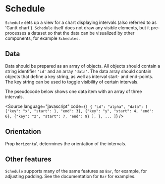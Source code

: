 
# Schedule

<Meta of={ScheduleStories} />

`Schedule` sets up a view for a chart displaying intervals (also referred to as 'Gantt chart').
`Schedule` itself does not draw any visible elements, but it pre-processes a dataset so that the data can be visualized by other components, for example `Schedules`.

<ArgTypes of={ScheduleStories} />

## Data

Data should be prepared as an array of objects.
All objects should contain a string identifier `'id'` and an array `'data'`.
The data array should contain objects that define a key string, as well as interval start- and end-points.
The key string can be used to toggle visibility of certain intervals.

The pseudocode below shows one data item with an array of three intervals.

<Source
    language="javascript"
    code={`
  [
  {
   "id": "alpha",
   "data": [
     {"key": "x", "start": 1, "end": 3},
     {"key": "y", "start": 4, "end": 6},
     {"key": "z", "start": 7, "end": 9}
   ],
  },
  ...
  ]
  `}
/>

## Orientation

Prop `horizontal` determines the orientation of the intervals.

<Canvas of={ScheduleStories.Default} />
<Canvas of={ScheduleStories.Vertical} />

## Other features

`Schedule` supports many of the same features as `Bar`, for example, for adjusting padding.
See the documentation for `Bar` for examples.
